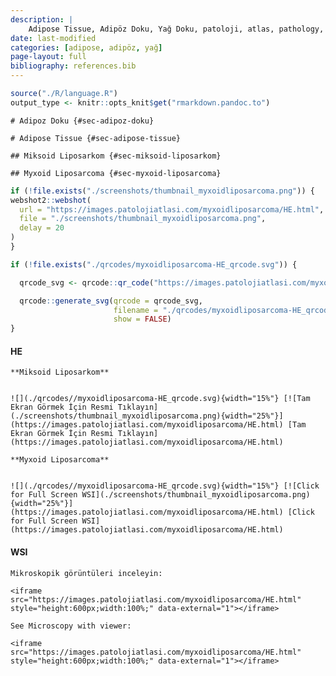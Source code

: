 ```yaml
---
description: |
    Adipose Tissue, Adipöz Doku, Yağ Doku, patoloji, atlas, pathology, whole slide image
date: last-modified
categories: [adipose, adipöz, yağ]
page-layout: full
bibliography: references.bib
---
```


```r
source("./R/language.R")
output_type <- knitr::opts_knit$get("rmarkdown.pandoc.to")
```

```asis
# Adipoz Doku {#sec-adipoz-doku}
```

```asis
# Adipose Tissue {#sec-adipose-tissue}
```

```asis
## Miksoid Liposarkom {#sec-miksoid-liposarkom}
```

```asis
## Myxoid Liposarcoma {#sec-myxoid-liposarcoma}
```

```r
if (!file.exists("./screenshots/thumbnail_myxoidliposarcoma.png")) {
webshot2::webshot(
  url = "https://images.patolojiatlasi.com/myxoidliposarcoma/HE.html",
  file = "./screenshots/thumbnail_myxoidliposarcoma.png",
  delay = 20
)
}
```



```r
if (!file.exists("./qrcodes/myxoidliposarcoma-HE_qrcode.svg")) {

  qrcode_svg <- qrcode::qr_code("https://images.patolojiatlasi.com/myxoidliposarcoma/HE.html")

  qrcode::generate_svg(qrcode = qrcode_svg,
                       filename = "./qrcodes/myxoidliposarcoma-HE_qrcode.svg",
                       show = FALSE)
}
```



::::: panel-tabset

#### HE


```asis

**Miksoid Liposarkom**


![](./qrcodes//myxoidliposarcoma-HE_qrcode.svg){width="15%"} [![Tam Ekran Görmek İçin Resmi Tıklayın](./screenshots/thumbnail_myxoidliposarcoma.png){width="25%"}](https://images.patolojiatlasi.com/myxoidliposarcoma/HE.html) [Tam Ekran Görmek İçin Resmi Tıklayın](https://images.patolojiatlasi.com/myxoidliposarcoma/HE.html)

```


```asis

**Myxoid Liposarcoma**


![](./qrcodes//myxoidliposarcoma-HE_qrcode.svg){width="15%"} [![Click for Full Screen WSI](./screenshots/thumbnail_myxoidliposarcoma.png){width="25%"}](https://images.patolojiatlasi.com/myxoidliposarcoma/HE.html) [Click for Full Screen WSI](https://images.patolojiatlasi.com/myxoidliposarcoma/HE.html)

```



#### WSI

```asis

Mikroskopik görüntüleri inceleyin:

<iframe src="https://images.patolojiatlasi.com/myxoidliposarcoma/HE.html" style="height:600px;width:100%;" data-external="1"></iframe>

```


```asis

See Microscopy with viewer: 

<iframe src="https://images.patolojiatlasi.com/myxoidliposarcoma/HE.html" style="height:600px;width:100%;" data-external="1"></iframe>

```


:::::


